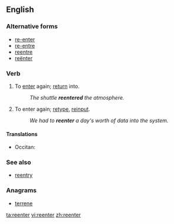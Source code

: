 ==English==

===Alternative forms===
* [[re-enter]]
* [[re-entre]] {{qualifier|archaic}}
* [[reentre]] {{qualifier|archaic}}
* [[reënter]]

===Verb===
{{en-verb}}

# {{transitive}} To [[enter]] again; [[return]] into.
#: ''The shuttle '''reentered''' the atmosphere.''
# {{transitive|computing}} To enter again; [[retype]], [[reinput]].
#: ''We had to '''reenter''' a day's worth of data into the system.''

====Translations====
{{trans-top|to enter again}}
{{trans-mid}}
* Occitan: {{t|oc|rintrar}}
{{trans-bottom}}

{{trans-top|(computing) to enter again}}
{{trans-mid}}
{{trans-bottom}}

===See also===
* [[reentry]]

===Anagrams===
* [[terrene#English|terrene]]

[[ta:reenter]]
[[vi:reenter]]
[[zh:reenter]]